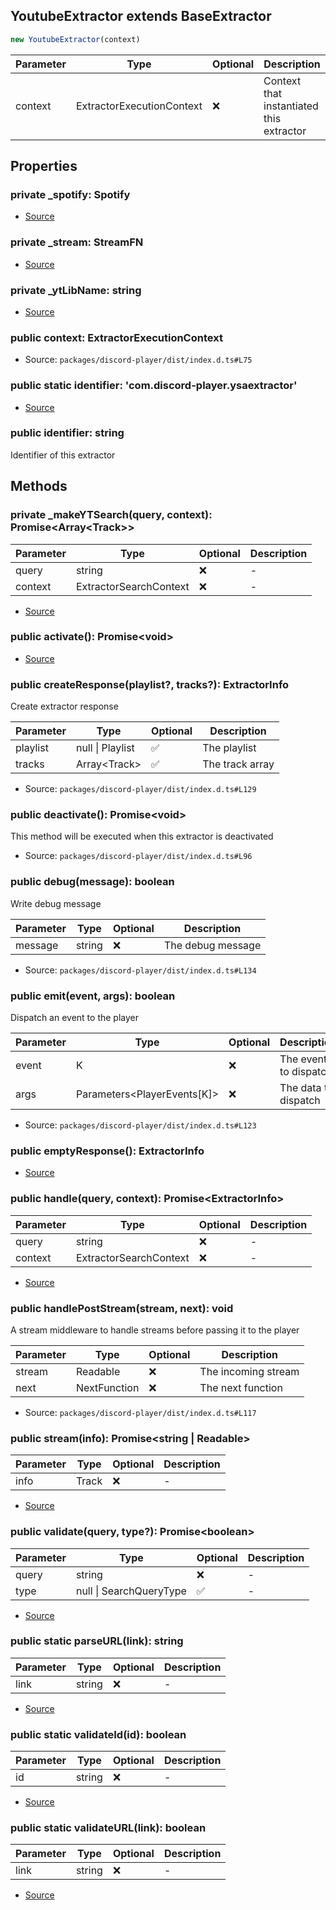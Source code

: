## YoutubeExtractor extends BaseExtractor

```typescript
new YoutubeExtractor(context)
```
| Parameter | Type | Optional | Description |
| ----------- | ----------- | ----------- | ----------- |
| context | ExtractorExecutionContext | ❌ | Context that instantiated this extractor |

## Properties
### private  _spotify: Spotify
- [Source](https://github.com/Androz2091/discord-player/blob/e31bc2a/packages/extractor/src/extractors/YoutubeExtractor.ts#L60)
### private  _stream: StreamFN
- [Source](https://github.com/Androz2091/discord-player/blob/e31bc2a/packages/extractor/src/extractors/YoutubeExtractor.ts#L59)
### private  _ytLibName: string
- [Source](https://github.com/Androz2091/discord-player/blob/e31bc2a/packages/extractor/src/extractors/YoutubeExtractor.ts#L61)
### public  context: ExtractorExecutionContext
- Source: `packages/discord-player/dist/index.d.ts#L75`
### public static identifier: 'com.discord\-player.ysaextractor'
- [Source](https://github.com/Androz2091/discord-player/blob/e31bc2a/packages/extractor/src/extractors/YoutubeExtractor.ts#L58)
### public  identifier: string
Identifier of this extractor
## Methods
### private  _makeYTSearch(query, context): Promise\<Array\<Track>>
| Parameter | Type | Optional | Description |
| ----------- | ----------- | ----------- | ----------- |
| query | string | ❌ | - |
| context | ExtractorSearchContext | ❌ | - |


- [Source](https://github.com/Androz2091/discord-player/blob/e31bc2a/packages/extractor/src/extractors/YoutubeExtractor.ts#L413)
### public  activate(): Promise\<void>
- [Source](https://github.com/Androz2091/discord-player/blob/e31bc2a/packages/extractor/src/extractors/YoutubeExtractor.ts#L63)
### public  createResponse(playlist?, tracks?): ExtractorInfo
Create extractor response




| Parameter | Type | Optional | Description |
| ----------- | ----------- | ----------- | ----------- |
| playlist | null \| Playlist | ✅ | The playlist |
| tracks | Array\<Track> | ✅ | The track array |


- Source: `packages/discord-player/dist/index.d.ts#L129`
### public  deactivate(): Promise\<void>
This method will be executed when this extractor is deactivated





- Source: `packages/discord-player/dist/index.d.ts#L96`
### public  debug(message): boolean
Write debug message




| Parameter | Type | Optional | Description |
| ----------- | ----------- | ----------- | ----------- |
| message | string | ❌ | The debug message |


- Source: `packages/discord-player/dist/index.d.ts#L134`
### public  emit(event, args): boolean
Dispatch an event to the player




| Parameter | Type | Optional | Description |
| ----------- | ----------- | ----------- | ----------- |
| event | K | ❌ | The event to dispatch |
| args | Parameters\<PlayerEvents\[K]> | ❌ | The data to dispatch |


- Source: `packages/discord-player/dist/index.d.ts#L123`
### public  emptyResponse(): ExtractorInfo
- [Source](https://github.com/Androz2091/discord-player/blob/e31bc2a/packages/extractor/src/extractors/YoutubeExtractor.ts#L441)
### public  handle(query, context): Promise\<ExtractorInfo>
| Parameter | Type | Optional | Description |
| ----------- | ----------- | ----------- | ----------- |
| query | string | ❌ | - |
| context | ExtractorSearchContext | ❌ | - |


- [Source](https://github.com/Androz2091/discord-player/blob/e31bc2a/packages/extractor/src/extractors/YoutubeExtractor.ts#L136)
### public  handlePostStream(stream, next): void
A stream middleware to handle streams before passing it to the player




| Parameter | Type | Optional | Description |
| ----------- | ----------- | ----------- | ----------- |
| stream | Readable | ❌ | The incoming stream |
| next | NextFunction | ❌ | The next function |


- Source: `packages/discord-player/dist/index.d.ts#L117`
### public  stream(info): Promise\<string \| Readable>
| Parameter | Type | Optional | Description |
| ----------- | ----------- | ----------- | ----------- |
| info | Track | ❌ | - |


- [Source](https://github.com/Androz2091/discord-player/blob/e31bc2a/packages/extractor/src/extractors/YoutubeExtractor.ts#L445)
### public  validate(query, type?): Promise\<boolean>
| Parameter | Type | Optional | Description |
| ----------- | ----------- | ----------- | ----------- |
| query | string | ❌ | - |
| type | null \| SearchQueryType | ✅ | - |


- [Source](https://github.com/Androz2091/discord-player/blob/e31bc2a/packages/extractor/src/extractors/YoutubeExtractor.ts#L117)
### public static parseURL(link): string
| Parameter | Type | Optional | Description |
| ----------- | ----------- | ----------- | ----------- |
| link | string | ❌ | - |


- [Source](https://github.com/Androz2091/discord-player/blob/e31bc2a/packages/extractor/src/extractors/YoutubeExtractor.ts#L479)
### public static validateId(id): boolean
| Parameter | Type | Optional | Description |
| ----------- | ----------- | ----------- | ----------- |
| id | string | ❌ | - |


- [Source](https://github.com/Androz2091/discord-player/blob/e31bc2a/packages/extractor/src/extractors/YoutubeExtractor.ts#L475)
### public static validateURL(link): boolean
| Parameter | Type | Optional | Description |
| ----------- | ----------- | ----------- | ----------- |
| link | string | ❌ | - |


- [Source](https://github.com/Androz2091/discord-player/blob/e31bc2a/packages/extractor/src/extractors/YoutubeExtractor.ts#L466)